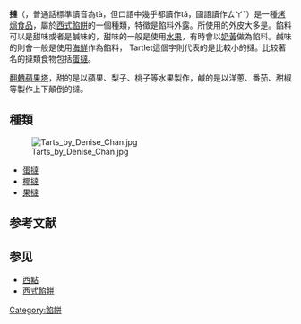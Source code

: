 {{unreferenced|time=2020-10-17}}
{{Incomplete|time=2020-10-17}}
{{noteTA
|T=zh-hans:挞; zh-hant:撻; zh-tw:塔 (食品)
|1=zh-hans:挞; zh-hant:撻; zh-tw:塔
|2=zh:派; zh-hk:批
}}

'''撻'''（{{lang-en|'''tart'''}}，普通話標準讀音為tà，但口語中幾乎都讀作tǎ，國語讀作ㄊㄚˇ）是一種[[烤焗|烤焗]][[食品|食品]]，屬於[[西式餡餅|西式餡餅]]的一個種類，特徵是餡料外露。所使用的外皮大多是{{le|撻皮|Shortcrust pastry}}。餡料可以是甜味或者是鹹味的，甜味的一般是使用[[水果|水果]]，有時會以[[奶黃|奶黃]]做為餡料。鹹味的則會一般是使用[[海鮮|海鮮]]作為餡料， Tartlet這個字則代表的是比較小的撻。比较著名的撻類食物包括[[蛋撻|蛋撻]]。

[[翻轉蘋果塔|翻轉蘋果塔]]，甜的是以蘋果、梨子、桃子等水果製作，鹹的是以洋蔥、番茄、甜椒等製作上下顛倒的撻。

==種類==
[[File:Tarts_by_Denise_Chan.jpg|thumb]]
*[[蛋撻|蛋撻]]
*[[椰撻|椰撻]]
*[[果撻|果撻]]

==参考文献==
{{Reflist}}

==参见==
*[[西點|西點]]
*[[西式餡餅|西式餡餅]]

{{food-stub}}

[[Category:餡餅|Category:餡餅]]